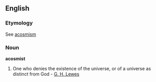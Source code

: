 ==English==

===Etymology===
See [[acosmism]]
===Noun===
'''acosmist'''

#One who denies the existence of the universe, or of a universe as distinct from God - [[G. H. Lewes]]